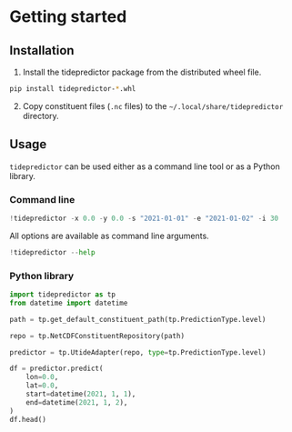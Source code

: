 # Getting started

## Installation

1. Install the tidepredictor package from the distributed wheel file.

```bash
pip install tidepredictor-*.whl
```

2. Copy constituent files (`.nc` files) to the `~/.local/share/tidepredictor` directory.


## Usage

`tidepredictor` can be used either as a command line tool or as a Python library.

### Command line

```python
!tidepredictor -x 0.0 -y 0.0 -s "2021-01-01" -e "2021-01-02" -i 30
```

All options are available as command line arguments.

```python
!tidepredictor --help
```

### Python library

```python
import tidepredictor as tp
from datetime import datetime

path = tp.get_default_constituent_path(tp.PredictionType.level)

repo = tp.NetCDFConstituentRepository(path)

predictor = tp.UtideAdapter(repo, type=tp.PredictionType.level)

df = predictor.predict(
    lon=0.0,
    lat=0.0,
    start=datetime(2021, 1, 1),
    end=datetime(2021, 1, 2),
)
df.head()
```
